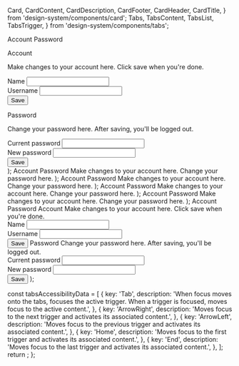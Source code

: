   Card,
  CardContent,
  CardDescription,
  CardFooter,
  CardHeader,
  CardTitle,
} from 'design-system/components/card';
  Tabs,
  TabsContent,
  TabsList,
  TabsTrigger,
} from 'design-system/components/tabs';

  <Preview>
    <Tabs defaultValue="account" className="max-w-[400px]">
      <TabsList className="w-full">
        <TabsTrigger value="account">Account</TabsTrigger>
        <TabsTrigger value="password">Password</TabsTrigger>
      </TabsList>
      <TabsContent value="account" className="w-full space-y-4">
        <div className='space-y-2 mt-2'>
          <div className="space-y-2">
            <p className="text-title-subsection">Account</p>
            <p className="text-sm text-slate-500 dark:text-slate-400">
              Make changes to your account here. Click save when you&apos;re
              done.
            </p>
          </div>
          <div className="grid gap-2 py-4">
            <div className="space-y-1">
              <Label htmlFor="name">Name</Label>
              <Input id="name" defaultValue="Michael Scott" />
            </div>
            <div className="space-y-1">
              <Label htmlFor="username">Username</Label>
              <Input id="username" defaultValue="@mscott" />
            </div>
          </div>
        </div>
        <div className="flex">
          <Button>Save</Button>
        </div>
      </TabsContent>
      <TabsContent value="password" className="w-full space-y-4">
        <div className='space-y-2 mt-2'>
          <div className="space-y-2">
            <p className="text-title-subsection">Password</p>
            <p className="text-sm text-slate-500 dark:text-slate-400">
              Change your password here. After saving, you'll be logged out.
            </p>
          </div>
          <div className="grid gap-2 py-4">
            <div className="space-y-1">
              <Label htmlFor="current">Current password</Label>
              <Input id="current" type="password" />
            </div>
            <div className="space-y-1">
              <Label htmlFor="new">New password</Label>
              <Input id="new" type="password" />
            </div>
          </div>
        </div>
        <div className="flex">
          <Button>Save</Button>
        </div>
      </TabsContent>
    </Tabs>
  </Preview>
);

  <Preview>
    <Tabs defaultValue="account" className="w-[400px]">
      <TabsList>
        <TabsTrigger value="account">Account</TabsTrigger>
        <TabsTrigger value="password">Password</TabsTrigger>
      </TabsList>
      <TabsContent value="account">
        Make changes to your account here.
      </TabsContent>
      <TabsContent value="password">Change your password here.</TabsContent>
    </Tabs>
  </Preview>
);

  <Preview>
    <Tabs defaultValue="password" className="w-[400px]">
      <TabsList>
        <TabsTrigger value="account">Account</TabsTrigger>
        <TabsTrigger value="password">Password</TabsTrigger>
      </TabsList>
      <TabsContent value="account">
        Make changes to your account here.
      </TabsContent>
      <TabsContent value="password">Change your password here.</TabsContent>
    </Tabs>
  </Preview>
);

  <Preview>
    <Tabs defaultValue="account" className="w-[400px]">
      <TabsList>
        <TabsTrigger value="account">Account</TabsTrigger>
        <TabsTrigger value="password" disabled>
          Password
        </TabsTrigger>
      </TabsList>
      <TabsContent value="account">
        Make changes to your account here.
      </TabsContent>
      <TabsContent value="password">Change your password here.</TabsContent>
    </Tabs>
  </Preview>
);

  <Preview>
    <Tabs defaultValue="account" className="w-[400px]">
      <TabsList>
        <TabsTrigger value="account">
          <User />
          Account
        </TabsTrigger>
        <TabsTrigger value="password">
          <Lock />
          Password
        </TabsTrigger>
      </TabsList>
      <TabsContent value="account">
        Make changes to your account here.
      </TabsContent>
      <TabsContent value="password">Change your password here.</TabsContent>
    </Tabs>
  </Preview>
);

  <Preview>
    <Tabs defaultValue="account" className="w-[400px]">
      <TabsList className="w-full">
        <TabsTrigger value="account">Account</TabsTrigger>
        <TabsTrigger value="password">Password</TabsTrigger>
      </TabsList>
      <TabsContent value="account">
        <Card>
          <CardHeader>
            <CardTitle>Account</CardTitle>
            <CardDescription>
              Make changes to your account here. Click save when you're done.
            </CardDescription>
          </CardHeader>
          <CardContent className="space-y-2">
            <div className="space-y-1">
              <Label htmlFor="name">Name</Label>
              <Input id="name" defaultValue="Michael Scott" />
            </div>
            <div className="space-y-1">
              <Label htmlFor="username">Username</Label>
              <Input id="username" defaultValue="@mscott" />
            </div>
          </CardContent>
          <CardFooter>
            <Button>Save</Button>
          </CardFooter>
        </Card>
      </TabsContent>
      <TabsContent value="password">
        <Card>
          <CardHeader>
            <CardTitle>Password</CardTitle>
            <CardDescription>
              Change your password here. After saving, you'll be logged out.
            </CardDescription>
          </CardHeader>
          <CardContent className="space-y-2">
            <div className="space-y-1">
              <Label htmlFor="current">Current password</Label>
              <Input id="current" type="password" />
            </div>
            <div className="space-y-1">
              <Label htmlFor="new">New password</Label>
              <Input id="new" type="password" />
            </div>
          </CardContent>
          <CardFooter>
            <Button>Save</Button>
          </CardFooter>
        </Card>
      </TabsContent>
    </Tabs>
  </Preview>
);

  const tabsAccessibilityData = [
    {
      key: 'Tab',
      description:
        'When focus moves onto the tabs, focuses the active trigger. When a trigger is focused, moves focus to the active content.',
    },
    {
      key: 'ArrowRight',
      description:
        'Moves focus to the next trigger and activates its associated content.',
    },
    {
      key: 'ArrowLeft',
      description:
        'Moves focus to the previous trigger and activates its associated content.',
    },
    {
      key: 'Home',
      description:
        'Moves focus to the first trigger and activates its associated content.',
    },
    {
      key: 'End',
      description:
        'Moves focus to the last trigger and activates its associated content.',
    },
  ];
  return <AccessibilityTable rows={tabsAccessibilityData} />;
};
